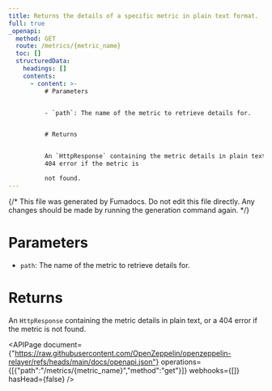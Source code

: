 ```yaml
---
title: Returns the details of a specific metric in plain text format.
full: true
_openapi:
  method: GET
  route: /metrics/{metric_name}
  toc: []
  structuredData:
    headings: []
    contents:
      - content: >-
          # Parameters


          - `path`: The name of the metric to retrieve details for.


          # Returns


          An `HttpResponse` containing the metric details in plain text, or a
          404 error if the metric is

          not found.
---
```


{/* This file was generated by Fumadocs. Do not edit this file directly. Any changes should be made by running the generation command again. */}

# Parameters

- `path`: The name of the metric to retrieve details for.

# Returns

An `HttpResponse` containing the metric details in plain text, or a 404 error if the metric is
not found.

<APIPage document={"https://raw.githubusercontent.com/OpenZeppelin/openzeppelin-relayer/refs/heads/main/docs/openapi.json"} operations={[{"path":"/metrics/{metric_name}","method":"get"}]} webhooks={[]} hasHead={false} />